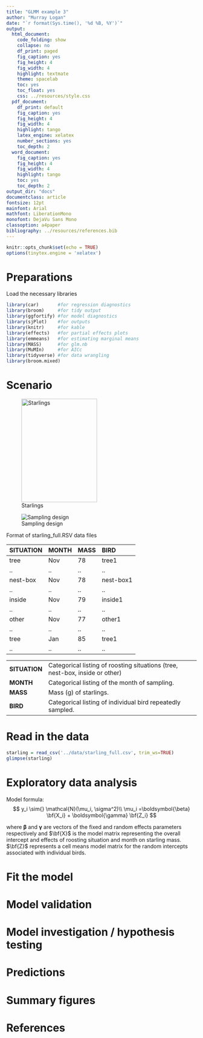 ```yaml
---
title: "GLMM example 3"
author: "Murray Logan"
date: "`r format(Sys.time(), '%d %B, %Y')`"
output:
  html_document:
    code_folding: show
    collapse: no
    df_print: paged
    fig_caption: yes
    fig_height: 4
    fig_width: 4
    highlight: textmate
    theme: spacelab
    toc: yes
    toc_float: yes
    css: ../resources/style.css
  pdf_document:
    df_print: default
    fig_caption: yes
    fig_height: 4
    fig_width: 4
    highlight: tango
    latex_engine: xelatex
    number_sections: yes
    toc_depth: 2
  word_document:
    fig_caption: yes
    fig_height: 4
    fig_width: 4
    highlight: tango
    toc: yes
    toc_depth: 2
output_dir: "docs"
documentclass: article
fontsize: 12pt
mainfont: Arial
mathfont: LiberationMono
monofont: DejaVu Sans Mono
classoption: a4paper
bibliography: ../resources/references.bib
---
```


```r
knitr::opts_chunk$set(echo = TRUE)
options(tinytex.engine = 'xelatex')
```
# Preparations

Load the necessary libraries

```r
library(car)       #for regression diagnostics
library(broom)     #for tidy output
library(ggfortify) #for model diagnostics
library(sjPlot)    #for outputs
library(knitr)     #for kable
library(effects)   #for partial effects plots
library(emmeans)   #for estimating marginal means
library(MASS)      #for glm.nb
library(MuMIn)     #for AICc
library(tidyverse) #for data wrangling
library(broom.mixed)
```

# Scenario

![Starlings](../resources/starlings.jpg){width="200" height="274"}

![Sampling design](../resources/ws9.4aQ1.diag.png)

Format of starling\_full.RSV data files

SITUATION   MONTH   MASS   BIRD
----------- ------- ------ -----------
tree        Nov     78     tree1
..          ..      ..     ..
nest-box    Nov     78     nest-box1
..          ..      ..     ..
inside      Nov     79     inside1
..          ..      ..     ..
other       Nov     77     other1
..          ..      ..     ..
tree        Jan     85     tree1
..          ..      ..     ..

--------------- ------------------------------------------------------------------------------
**SITUATION**   Categorical listing of roosting situations (tree, nest-box, inside or other)
**MONTH**       Categorical listing of the month of sampling.
**MASS**        Mass (g) of starlings.
**BIRD**        Categorical listing of individual bird repeatedly sampled.
--------------- ------------------------------------------------------------------------------



<!-- ![Sampling design](../docs/figures/samplingDesign-1.png){width="700"} -->

# Read in the data

```r
starling = read_csv('../data/starling_full.csv', trim_ws=TRUE)
glimpse(starling)
```
# Exploratory data analysis

Model formula:
$$
y_i \sim{} \mathcal{N}(\mu_i, \sigma^2)\\
\mu_i =\boldsymbol{\beta} \bf{X_i} + \boldsymbol{\gamma} \bf{Z_i}
$$

where $\boldsymbol{\beta}$ and $\boldsymbol{\gamma}$ are vectors of the fixed and random effects parameters respectively 
and $\bf{X}$ is the model matrix representing the overall intercept and effects of roosting situation and month on starling mass.
$\bf{Z}$ represents a cell means model matrix for the random intercepts associated with individual birds.

# Fit the model
# Model validation

# Model investigation / hypothesis testing

# Predictions

# Summary figures

# References
